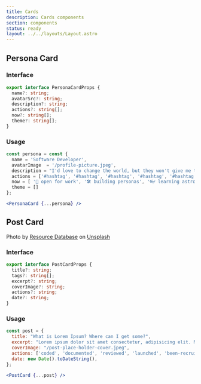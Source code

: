 ```yaml
---
title: Cards
description: Cards components
section: components
status: ready
layout: ../../layouts/Layout.astro
---
```




## Persona Card

<PreviewComponent>
  <div class="not-prose" style="max-width: 18rem;">
    <PersonaCard />
  </div>
</PreviewComponent>

### Interface 

```ts
export interface PersonaCardProps {
  name?: string;
  avatarSrc?: string;
  description?: string;
  actions?: string[];
  now?: string[];
  theme?: string[];
}

```

### Usage

```jsx
const persona = const {
  name = 'Software Developer',
  avatarImage  = '/profile-picture.jpeg',
  description = "I'd love to change the world, but they won't give me the source code.",
  actions = ['#hashtag', '#hashtag', '#hashtag', '#hashtag', '#hashtag'],
  now = [ '🧳 open for work', '🛠 building personas', '👓 learning astro'],
  theme = []
};

<PersonaCard {...persona} />
```


## Post Card

<PreviewComponent>
  <div class="not-prose">
    <PostCard />
    <PostCard coverImage={"/post-place-holder-cover.jpeg"} />
  </div>
</PreviewComponent>

Photo by <a href="https://unsplash.com/@resourcedatabase?utm_source=unsplash&utm_medium=referral&utm_content=creditCopyText">Resource Database</a> on <a href="https://unsplash.com/photos/9CyKnLrDWgM?utm_source=unsplash&utm_medium=referral&utm_content=creditCopyText">Unsplash</a>

### Interface

```ts
export interface PostCardProps {
  title?: string;
  tags?: string[];
  excerpt?: string;
  coverImage?: string;
  actions?: string;
  date?: string;
}
```

### Usage

```jsx
const post = {
  title: "What is Lorem Ipsum? Where can I get some?",
  excerpt: "Lorem ipsum dolor sit amet consectetur, adipisicing elit. Minima illo necessitatibus voluptatum...",
  coverImage: "/post-place-holder-cover.jpeg",
  actions: ['coded', 'documented', 'reviewed', 'launched', 'been-recruited'],
  date: new Date().toDateString(),
};

<PostCard {...post} />
```
